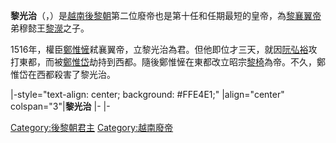 {{CJK-New-Char|3983|ver=A}}
{{越南君主
| 名稱=黎光治
| 圖像=
| 說明=
| 國號=[[大越|大越]]
| 朝代=[[後黎朝|後黎朝]]
| 時代=
| 在位=1516年
| 前任=[[黎襄翼帝|黎襄翼帝]]
| 繼任=[[黎昭宗|黎昭宗]]
| 年號=[[洪順|洪順]]
| 姓名=黎光治
| 字=
| 尊號=
| 其他稱銜=
| 別名=
| 出生=1509年
| 出生地=
| 逝世={{death year and age|1516|1509}}
| 逝世地=
| 廟號=
| 諡號=
| 陵墓=
| 父=穆懿王[[黎濴|黎濴]]
| 母=
| 后=
|}}
'''黎光治'''（{{vie|v='''Lê Quang Trị'''|hn=黎光治}}，{{bd|1509年||1516年||catIdx=L}}）是[[越南|越南]][[後黎朝|後黎朝]]第二位廢帝也是第十任和任期最短的皇帝，為[[黎襄翼帝|黎襄翼帝]]弟穆懿王[[黎濴|黎濴]]之子。

1516年，權臣[[鄭惟㦃|鄭惟㦃]]弒襄翼帝，立黎光治為君。但他即位才三天，就因[[阮弘裕|阮弘裕]]攻打東都，而被[[鄭惟岱|鄭惟岱]]劫持到西都。隨後鄭惟㦃在東都改立昭宗[[黎椅|黎椅]]為帝。不久，鄭惟岱在西都殺害了黎光治。

{{start box}}
|-style="text-align: center; background: #FFE4E1;"
|align="center" colspan="3"|'''黎光治'''
|-
{{s-before|[[黎襄翼帝|黎襄翼帝]]}}
{{s-title|[[越南君主列表#後黎朝前期|大越國皇帝]]|1516年}}
{{s-after|[[黎昭宗|黎昭宗]]}}
|-
{{s-before|[[黎襄翼帝|黎襄翼帝]]}}
{{s-title|[[越南君主列表#後黎朝前期|越南後黎朝君主]]|1516年}}
{{s-after|[[黎昭宗|黎昭宗]]}}
{{end box}}

{{後黎朝君主}}
{{越南人物小作品}}

[[Category:後黎朝君主|Category:後黎朝君主]]
[[Category:越南廢帝|Category:越南廢帝]]